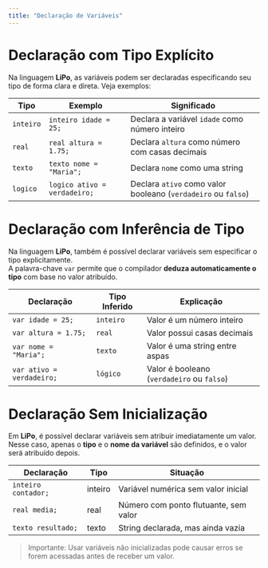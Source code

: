 ```yaml
---
title: "Declaração de Variáveis"
---
```



#  Declaração com Tipo Explícito

Na linguagem **LiPo**, as variáveis podem ser declaradas especificando seu tipo de forma clara e direta. Veja exemplos:

| Tipo      | Exemplo                      | Significado                        |
|-----------|------------------------------|------------------------------------|
| `inteiro` | `inteiro idade = 25;`        | Declara a variável `idade` como número inteiro |
| `real`    | `real altura = 1.75;`        | Declara `altura` como número com casas decimais |
| `texto`   | `texto nome = "Maria";`      | Declara `nome` como uma string     |
| `logico`  | `logico ativo = verdadeiro;` | Declara `ativo` como valor booleano (`verdadeiro` ou `falso`) |


#  Declaração com Inferência de Tipo

Na linguagem **LiPo**, também é possível declarar variáveis sem especificar o tipo explicitamente.  
A palavra-chave `var` permite que o compilador **deduza automaticamente o tipo** com base no valor atribuído.

| Declaração                        | Tipo Inferido     | Explicação                             |
|----------------------------------|-------------------|----------------------------------------|
| `var idade = 25;`                | `inteiro`         | Valor é um número inteiro              |
| `var altura = 1.75;`             | `real`            | Valor possui casas decimais            |
| `var nome = "Maria";`            | `texto`           | Valor é uma string entre aspas         |
| `var ativo = verdadeiro;`        | `lógico`          | Valor é booleano (`verdadeiro` ou `falso`) |

#  Declaração Sem Inicialização

Em **LiPo**, é possível declarar variáveis sem atribuir imediatamente um valor.  
Nesse caso, apenas o **tipo** e o **nome da variável** são definidos, e o valor será atribuído depois.

| Declaração              | Tipo     | Situação                              |
|--------------------------|----------|----------------------------------------|
| `inteiro contador;`      | inteiro  | Variável numérica sem valor inicial    |
| `real media;`            | real     | Número com ponto flutuante, sem valor  |
| `texto resultado;`       | texto    | String declarada, mas ainda vazia      |

>  Importante: Usar variáveis não inicializadas pode causar erros se forem acessadas antes de receber um valor.